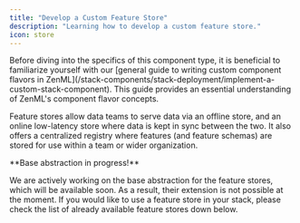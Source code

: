 ```yaml
---
title: "Develop a Custom Feature Store"
description: "Learning how to develop a custom feature store."
icon: store
---
```


<Info>
  Before diving into the specifics of this component type, it is beneficial to familiarize yourself with our [general guide to writing custom component flavors in ZenML](/stack-components/stack-deployment/implement-a-custom-stack-component). This guide provides an essential understanding of ZenML's component flavor concepts.
</Info>

Feature stores allow data teams to serve data via an offline store, and an online low-latency store where data is kept in sync between the two. It also offers a centralized registry where features (and feature schemas) are stored for use within a team or wider organization.

<Note>
**Base abstraction in progress!**

We are actively working on the base abstraction for the feature stores, which will be available soon. As a result, their extension is not possible at the moment. If you would like to use a feature store in your stack, please check the list of already available feature stores down below.
</Note>

